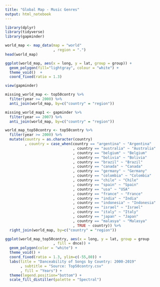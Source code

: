 ```yaml
---
title: "Global Map - Music Genres"
output: html_notebook
---
```


```r
library(dplyr)
library(tidyverse)
library(gapminder)
```


```r
world_map <- map_data(map = "world"
                      , region = ".")
head(world_map)

ggplot(world_map, aes(x = long, y = lat, group = group)) +
  geom_polygon(fill="lightgray", colour = "white") +
  theme_void()  +
  coord_fixed(ratio = 1.3) 

view(gapminder)

missing_world_map <- top50contry %>%
  filter(year >= 2000) %>%
  anti_join(world_map, by=c("country" = "region"))

missing_world_map1 <- gapminder %>%
  filter(year == 2007) %>%
  anti_join(world_map, by=c("country" = "region"))

world_map_top50contry <- top50contry %>%
  filter(year >= 2000) %>%
  mutate(country = as.character(country)
         , country = case_when(country == "argentina" ~ "Argentina"
                               , country == "australia" ~ "Australia"
                               , country == "belgium" ~ "Belgium"
                               , country == "bolivia" ~ "Bolivia"
                               , country == "brazil" ~ "Brazil"
                               , country == "canada" ~ "Canada"
                               , country == "germany" ~ "Germany"
                               , country == "colombia" ~ "Colombia"
                               , country == "chile" ~ "Chile"
                               , country == "spain" ~ "Spain"
                               , country == "usa" ~ "USA"
                               , country == "france" ~ "France"
                               , country == "india" ~ "India"
                               , country == "indonesia" ~ "Indonesia"
                               , country == "israel" ~ "Israel"
                               , country == "italy" ~ "Italy"
                               , country == "japan" ~ "Japan"
                               , country == "malasya" ~ "Malasya"
                               , TRUE ~ country)) %>%
  right_join(world_map, by=c("country" = "region"))

ggplot(world_map_top50contry, aes(x = long, y = lat, group = group
                      , fill = dnce)) +
  geom_polygon(color = "white") +
  theme_void() +
  coord_fixed(ratio = 1.3, ylim=c(-55,80)) +
  labs(title = "Danceability of Songs by Country: 2000-2019"
       , subtitle = "Source: Top50contry.csv"
       , fill = "Years") +
  theme(legend.position="bottom") +
  scale_fill_distiller(palette = "Spectral")  
```


